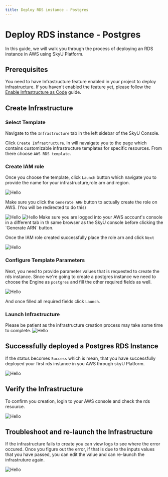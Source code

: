 ```yaml
---
title: Deploy RDS instance - Postgres
---
```



# Deploy RDS instance - Postgres

In this guide, we will walk you through the process of deploying an RDS instance in AWS using SkyU Platform.

## Prerequisites

You need to have Infrastructure feature enabled in your project to deploy infrastructure. If you haven't enabled the feature yet, please follow the [Enable Infrastructure as Code](/docs/infrastructure/enable-feature) guide.

## Create Infrastructure

<Steps>

### Select  Template

Navigate to the `Infrastructure` tab in the left sidebar of the SkyU Console.

Click `Create Infrastructure`. In will navaigate you to the page which contains customizable infrastructure templates for specific resources. From there choose `AWS RDS template.`



### Create IAM role

Once you choose the template, click `Launch` button which navigate you to provide the name for your infrastructure,role arn and region.

<Image src="/assets/images/tutorials/infrastructure/launch-4.png" alt="Hello" width={1000} height={500}  />

 

Make sure you click the `Generate ARN` button to actually create the role on AWS. (You will be redirected to do this)

<Image src="/assets/images/tutorials/infrastructure/launch-2.png" alt="Hello" width={1000} height={500}  />

 <Image src="/assets/images/tutorials/infrastructure/launch-3.png" alt="Hello" width={1000} height={500}  />


<Callout type="info">
Make sure you are logged into your AWS account's console in a different tab in th same browser as the SkyU console before clicking the `Generate ARN` button.
</Callout>
 
Once the IAM role created successfully place the role arn and click `Next`

 <Image src="/assets/images/tutorials/infrastructure/launch-1.png" alt="Hello" width={1000} height={500}  />



### Configure Template Parameters

Next, you need to provide parameter values that is requested to create the rds instance. Since we're going to create a postgres instance we need to choose the Engine as `postgres` and fill the other required fields as well.

 <Image src="/assets/images/tutorials/infrastructure/parameters.png" alt="Hello" width={1000} height={500}  />
 

And once filled all required fields click `Launch`.

### Launch Infrastructure

<Callout type="info">
Please be patient as the infrastructure creation process may take some time to complete.
</Callout>
 
<Image src="/assets/images/tutorials/infrastructure/infrastructure_creating.png" alt="Hello" width={1000} height={500}  />

## Successfully deployed a Postgres RDS Instance 

If the status becomes `Success` which is mean, that you have successfully deployed your first rds instance in you AWS through skyU Platform.


<Image src="/assets/images/tutorials/infrastructure/success1.png" alt="Hello" width={1000} height={500}  />
 


 

## Verify the Infrastructure
To confirm you creation, login to your AWS console and check the rds resource.

<Image src="/assets/images/tutorials/infrastructure/aws.png" alt="Hello" width={1000} height={500}  />


 </Steps>



 




## Troubleshoot and re-launch the Infrastructure

If the infrastructure fails to create you can view logs to see where the error occured. Once you figure out the error, if that is due to the inputs values that you have passed, you can edit the value and can re-launch the infrastruture again.

<Image src="/assets/images/tutorials/infrastructure/troubleshoot.png" alt="Hello" width={1000} height={500}  />